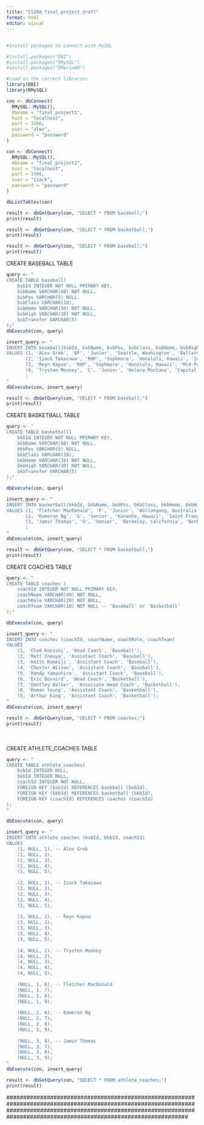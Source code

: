 ```yaml
---
title: "CS200_final_project_draft"
format: html
editor: visual
---
```


## 

```r
#Install packages to connect with MySQL

#install.packages("DBI")
#install.packages("RMySQL")
#install.packages("RMariaDB")
```

```r
#Load in the correct libraries
library(DBI)
library(RMySQL)
```

```r
con <- dbConnect(
  RMySQL::MySQL(),
  dbname = "final_project1",
  host = "localhost",
  port = 3306,
  user = "alex",
  password = "password"
)

```

```r
con <- dbConnect(
  RMySQL::MySQL(),
  dbname = "final_project1",
  host = "localhost",
  port = 3306,
  user = "izack",
  password = "password"
)
```

```r
dbListTables(con)

```

```r
result <- dbGetQuery(con, "SELECT * FROM baseball;")
print(result)

```

```r
result <- dbGetQuery(con, "SELECT * FROM basketball;")
print(result)

```

```r
result <- dbGetQuery(con, "SELECT * FROM baseball;")
print(result)

```

CREATE BASEBALL TABLE

```r
query <- "
CREATE TABLE baseball(
	bsbId INTEGER NOT NULL PRIMARY KEY,
    bsbName VARCHAR(40) NOT NULL,
    bsbPos VARCHAR(5) NULL,
    bsbClass VARCHAR(10),
    bsbHome VARCHAR(30) NOT NULL,
    bsbHigh VARCHAR(30) NOT NULL,
    bsbTransfer VARCHAR(5)
);"
dbExecute(con, query)
```

```r
insert_query <- "
INSERT INTO baseball(bsbId, bsbName, bsbPos, bsbClass, bsbHome, bsbHigh, bsbTransfer)
VALUES (1, 'Alex Greb', 'OF', 'Junior', 'Seattle, Washington', 'Ballard', 'Yes'),
	   (2, 'Izack Takazawa', 'RHP', 'Sophmore', 'Honolulu, Hawaii', 'Iolani', 'Yes'),
       (3, 'Reyn Kapua', 'RHP', 'Sophmore', 'Honolulu, Hawaii', 'Mid-Pac', 'No'),
       (4, 'Trysten Mooney', 'C', 'Junior', 'Helena Montana', 'Capital', 'Yes')
       ;
"
dbExecute(con, insert_query)
```

```r
result <- dbGetQuery(con, "SELECT * FROM baseball;")
print(result)

```

CREATE BASKETBALL TABLE

```r
query <- "
CREATE TABLE basketball(
	bkbId INTEGER NOT NULL PRIMARY KEY,
    bkbName VARCHAR(40) NOT NULL,
    bkbPos VARCHAR(5) NULL,
    bkbClass VARCHAR(10),
    bkbHome VARCHAR(30) NOT NULL,
    bkbHigh VARCHAR(30) NOT NULL,
    bkbTransfer VARCHAR(5)
);"

dbExecute(con, query)
```

```r
insert_query <- "
INSERT INTO basketball(bkbId, bkbName, bkbPos, bkbClass, bkbHome, bkbHigh, bkbTransfer)
VALUES (1, 'Fletcher MacDonald', 'F', 'Junior', 'Wollongong, Australia', 'Newington College', 'Yes'),
	   (2, 'Kameron Ng', 'G', 'Senior', 'Kaneohe, Hawaii', 'Saint Francis', 'Yes'),
       (3, 'Jamir Thomas', 'G', 'Senior', 'Berkeley, California', 'Berkeley', 'Yes')
       ;
"
dbExecute(con, insert_query)
```

```r
result <- dbGetQuery(con, "SELECT * FROM basketball;")
print(result)

```

CREATE COACHES TABLE

```r
query <- "
CREATE TABLE coaches (
    coachId INTEGER NOT NULL PRIMARY KEY,
    coachName VARCHAR(40) NOT NULL,
    coachRole VARCHAR(20) NOT NULL,
    coachTeam VARCHAR(10) NOT NULL -- 'Baseball' or 'Basketball'
);"

dbExecute(con, query)
```

```r
insert_query <- "
INSERT INTO coaches (coachId, coachName, coachRole, coachTeam)
VALUES 
    (1, 'Chad Konishi', 'Head Coach', 'Baseball'),
    (2, 'Matt Inouye', 'Assistant Coach', 'Baseball'),
    (3, 'Keith Komeiji', 'Assistant Coach', 'Baseball'),
    (4, 'Chester Wilson', 'Assistant Coach', 'Baseball'),
    (5, 'Randy Yamashiro', 'Assistant Coach', 'Baseball'),
    (6, 'Eric Bovaird', 'Head Coach', 'Basketball'),
    (7, 'Dantley Walker', 'Associate Head Coach', 'Basketball'),
    (8, 'Roman Young', 'Assistant Coach', 'Basketball'),
    (9, 'Arthur King', 'Assistant Coach', 'Basketball');
"
dbExecute(con, insert_query)
```

```r
result <- dbGetQuery(con, "SELECT * FROM coaches;")
print(result)

```

\
\
CREATE ATHLETE_COACHES TABLE

```r
query <- "
CREATE TABLE athlete_coaches(
	bsbId INTEGER NULL,
    bkbId INTEGER NULL,
	coachId INTEGER NOT NULL,
    FOREIGN KEY (bsbId) REFERENCES baseball (bsbId),
    FOREIGN KEY (bkbId) REFERENCES basketball (bkbId),
    FOREIGN KEY (coachId) REFERENCES coaches (coachId)
);
"

dbExecute(con, query)
```

```r
insert_query <- "
INSERT INTO athlete_coaches (bsbId, bkbId, coachId)
VALUES 
    (1, NULL, 1), -- Alex Greb
    (1, NULL, 2),
    (1, NULL, 3),
    (1, NULL, 4),
    (1, NULL, 5),
    
	(2, NULL, 1), -- Izack Takazawa
    (2, NULL, 2),
    (2, NULL, 3),
    (2, NULL, 4),
    (2, NULL, 5),
	
    (3, NULL, 1), -- Reyn Kapua
    (3, NULL, 2),
    (3, NULL, 3),
    (3, NULL, 4),
    (3, NULL, 5),
    
	(4, NULL, 1), -- Trysten Mooney
    (4, NULL, 2),
    (4, NULL, 3),
    (4, NULL, 4),
    (4, NULL, 5),
    
    (NULL, 1, 6), -- Fletcher MacDonald
    (NULL, 1, 7),
    (NULL, 1, 8),
    (NULL, 1, 9),
    
    (NULL, 2, 6), -- Kameron Ng
    (NULL, 2, 7), 
    (NULL, 2, 8), 
    (NULL, 2, 9),
    
    (NULL, 3, 6), -- Jamir Thomas
    (NULL, 3, 7), 
    (NULL, 3, 8),
    (NULL, 3, 9);
"
dbExecute(con, insert_query)
```

```r
result <- dbGetQuery(con, "SELECT * FROM athlete_coaches;")
print(result)
```

\##############################################################################################################################################################################################################################
